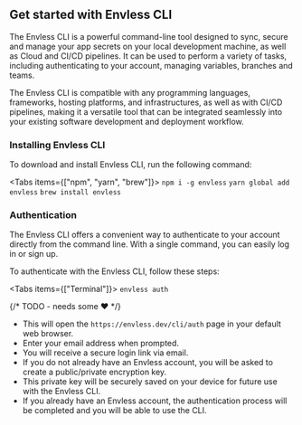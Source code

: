 
## Get started with Envless CLI

The Envless CLI is a powerful command-line tool designed to sync, secure and manage your app secrets on your local development machine, as well as Cloud and CI/CD pipelines. It can be used to perform a variety of tasks, including authenticating to your account, managing variables, branches and teams.

The Envless CLI is compatible with any programming languages, frameworks, hosting platforms, and infrastructures, as well as with CI/CD pipelines, making it a versatile tool that can be integrated seamlessly into your existing software development and deployment workflow.
### Installing Envless CLI

To download and install Envless CLI, run the following command:

<Tabs items={["npm", "yarn", "brew"]}>
  <Tab>``` npm i -g envless ```</Tab>
  <Tab>``` yarn global add envless ```</Tab>
  <Tab>``` brew install envless ```</Tab>
</Tabs>

### Authentication

The Envless CLI offers a convenient way to authenticate to your account directly from the command line. With a single command, you can easily log in or sign up.

To authenticate with the Envless CLI, follow these steps:

<Tabs items={["Terminal"]}>
  <Tab>``` envless auth ```</Tab>
</Tabs>

{/* TODO - needs some  ♥️ */}

- This will open the `https://envless.dev/cli/auth` page in your default web browser.
- Enter your email address when prompted.
- You will receive a secure login link via email.
- If you do not already have an Envless account, you will be asked to create a public/private encryption key.
- This private key will be securely saved on your device for future use with the Envless CLI.
- If you already have an Envless account, the authentication process will be completed and you will be able to use the CLI.
